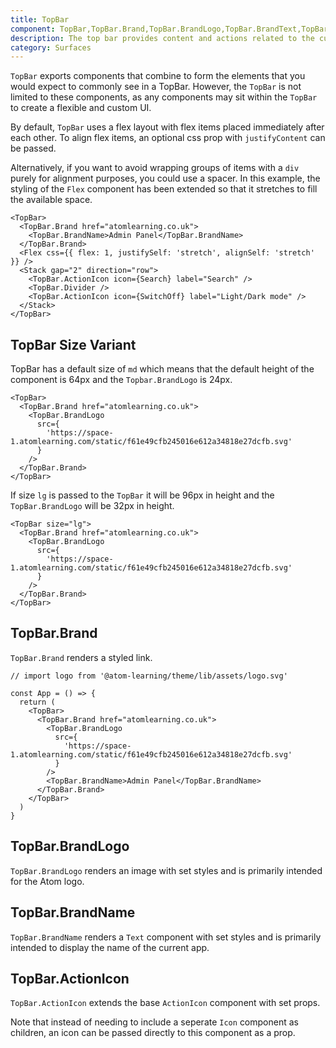 ```yaml
---
title: TopBar
component: TopBar,TopBar.Brand,TopBar.BrandLogo,TopBar.BrandText,TopBar.ActionIcon
description: The top bar provides content and actions related to the current screen. It is used for branding, screen titles, navigation, and actions.
category: Surfaces
---
```


`TopBar` exports components that combine to form the elements that you would expect to commonly see in a TopBar. However, the `TopBar` is not limited to these components, as any components may sit within the `TopBar` to create a flexible and custom UI.

By default, `TopBar` uses a flex layout with flex items placed immediately after each other. To align flex items, an optional css prop with `justifyContent` can be passed.

Alternatively, if you want to avoid wrapping groups of items with a `div` purely for alignment purposes, you could use a spacer. In this example, the styling of the `Flex` component has been extended so that it stretches to fill the available space.

```tsx preview
<TopBar>
  <TopBar.Brand href="atomlearning.co.uk">
    <TopBar.BrandName>Admin Panel</TopBar.BrandName>
  </TopBar.Brand>
  <Flex css={{ flex: 1, justifySelf: 'stretch', alignSelf: 'stretch' }} />
  <Stack gap="2" direction="row">
    <TopBar.ActionIcon icon={Search} label="Search" />
    <TopBar.Divider />
    <TopBar.ActionIcon icon={SwitchOff} label="Light/Dark mode" />
  </Stack>
</TopBar>
```

## TopBar Size Variant

TopBar has a default size of `md` which means that the default height of the component is 64px and the `Topbar.BrandLogo` is 24px.

```tsx preview
<TopBar>
  <TopBar.Brand href="atomlearning.co.uk">
    <TopBar.BrandLogo
      src={
        'https://space-1.atomlearning.com/static/f61e49cfb245016e612a34818e27dcfb.svg'
      }
    />
  </TopBar.Brand>
</TopBar>
```

If size `lg` is passed to the `TopBar` it will be 96px in height and the `TopBar.BrandLogo` will be 32px in height.

```tsx preview
<TopBar size="lg">
  <TopBar.Brand href="atomlearning.co.uk">
    <TopBar.BrandLogo
      src={
        'https://space-1.atomlearning.com/static/f61e49cfb245016e612a34818e27dcfb.svg'
      }
    />
  </TopBar.Brand>
</TopBar>
```

## TopBar.Brand

`TopBar.Brand` renders a styled link.

```tsx
// import logo from '@atom-learning/theme/lib/assets/logo.svg'

const App = () => {
  return (
    <TopBar>
      <TopBar.Brand href="atomlearning.co.uk">
        <TopBar.BrandLogo
          src={
            'https://space-1.atomlearning.com/static/f61e49cfb245016e612a34818e27dcfb.svg' 
          }
        />
        <TopBar.BrandName>Admin Panel</TopBar.BrandName>
      </TopBar.Brand>
    </TopBar>
  )
}
```

## TopBar.BrandLogo

`TopBar.BrandLogo` renders an image with set styles and is primarily intended for the Atom logo.

## TopBar.BrandName

`TopBar.BrandName` renders a `Text` component with set styles and is primarily intended to display the name of the current app.

## TopBar.ActionIcon

`TopBar.ActionIcon` extends the base `ActionIcon` component with set props.

Note that instead of needing to include a seperate `Icon` component as children, an icon can be passed directly to this component as a prop.
